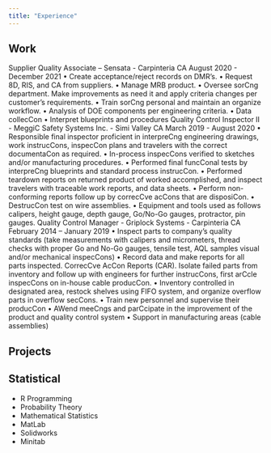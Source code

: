 ```yaml
---
title: "Experience"
---
```


## Work

Supplier Quality Associate – Sensata - Carpinteria CA August 2020 - December 2021
• Create acceptance/reject records on DMR’s.
• Request 8D, RIS, and CA from suppliers.
• Manage MRB product.
• Oversee sorCng department. Make improvements as need it and apply criteria changes per
customer’s requirements.
• Train sorCng personal and maintain an organize workflow.
• Analysis of DOE components per engineering criteria.
• Data collecCon
• Interpret blueprints and procedures
Quality Control Inspector II - MeggiC Safety Systems Inc. - Simi Valley CA March 2019 - August 2020
• Responsible final inspector proficient in interpreCng engineering drawings, work instrucCons, inspecCon plans and travelers with the correct documentaCon as required.
• In-process inspecCons verified to sketches and/or manufacturing procedures.
• Performed final funcConal tests by interpreCng blueprints and standard process instrucCon.
• Performed teardown reports on returned product of worked accomplished, and inspect travelers
with traceable work reports, and data sheets.
• Perform non-conforming reports follow up by correcCve acCons that are disposiCon.
• DestrucCon test on wire assemblies.
• Equipment and tools used as follows calipers, height gauge, depth gauge, Go/No-Go gauges,
protractor, pin gauges.
Quality Control Manager - Griplock Systems - Carpinteria CA February 2014 – January 2019
• Inspect parts to company’s quality standards (take measurements with calipers and micrometers, thread checks with proper Go and No-Go gauges, tensile test, AQL samples visual and/or mechanical inspecCons)
• Record data and make reports for all parts inspected. CorrecCve AcCon Reports (CAR). Isolate failed parts from inventory and follow up with engineers for further instrucCons, first arCcle inspecCons on in-house cable producCon.
• Inventory controlled in designated area, restock shelves using FIFO system, and organize overflow parts in overflow secCons.
• Train new personnel and supervise their producCon
• AWend meeCngs and parCcipate in the improvement of the product and quality control system
• Support in manufacturing areas (cable assemblies)


## Projects

## Statistical

- R Programming
- Probability Theory
- Mathematical Statistics
- MatLab
- Solidworks
- Minitab
